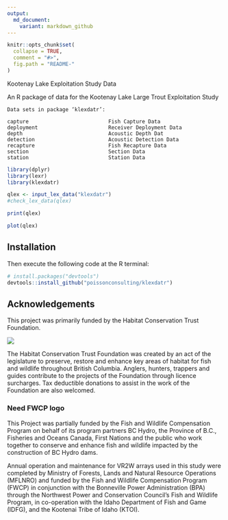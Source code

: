 ```yaml
---
output:
  md_document:
    variant: markdown_github
---
```


<!-- README.md is generated from README.Rmd. Please edit that file -->

```r
knitr::opts_chunk$set(
  collapse = TRUE,
  comment = "#>",
  fig.path = "README-"
)
```

Kootenay Lake Exploitation Study Data

An R package of data for the Kootenay Lake Large Trout Exploitation Study

```
Data sets in package ‘klexdatr’:

capture                          Fish Capture Data
deployment                       Receiver Deployment Data
depth                            Acoustic Depth Dat
detection                        Acoustic Detection Data
recapture                        Fish Recapture Data
section                          Section Data
station                          Station Data
```

```r
library(dplyr)
library(lexr)
library(klexdatr)

qlex <- input_lex_data("klexdatr")
#check_lex_data(qlex)

print(qlex)

plot(qlex)
```

## Installation

Then execute the following code at the R terminal:
``` r
# install.packages("devtools")
devtools::install_github("poissonconsulting/klexdatr")
```
## Acknowledgements

This project was primarily funded by the Habitat Conservation Trust Foundation.

<img src="hctf.tif" />

The Habitat Conservation Trust Foundation was created by an act of the legislature to preserve, restore and enhance key areas of habitat for fish and wildlife throughout British Columbia.
Anglers, hunters, trappers and guides contribute to the projects of the Foundation through licence surcharges.  Tax deductible donations to assist in the work of the Foundation are also welcomed.

### Need FWCP logo

This Project was partially funded by the Fish and Wildlife Compensation Program on behalf of its program partners BC Hydro, the Province of B.C.,  Fisheries and Oceans Canada, First Nations and the public who work together to conserve and enhance fish and wildlife impacted by the construction of BC Hydro dams.
 
Annual operation and maintenance for VR2W arrays used in this study were completed by Ministry of Forests, Lands and Natural Resource Operations (MFLNRO) and funded by the Fish and Wildlife Compensation Program (FWCP) in conjunction with the Bonneville Power Administration (BPA) through the Northwest Power and Conservation Council’s Fish and Wildlife Program, in co-operation with the Idaho Department of Fish and Game (IDFG), and the Kootenai Tribe of Idaho (KTOI).
